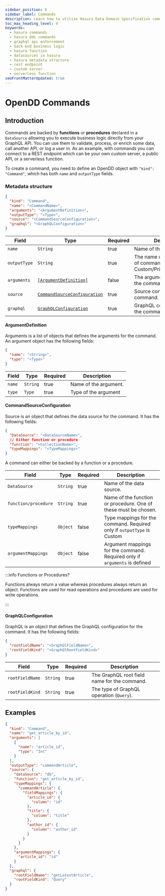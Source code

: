 ```yaml
---
sidebar_position: 6
sidebar_label: Commands
description: Learn how to utilize Hasura Data Domain Specification commands to execute business logic directly from your GraphQL API. This guide also includes detailed examples and code snippets.
toc_max_heading_level: 4
keywords:
  - hasura commands
  - hasura dds commands
  - graphql api enforcement
  - back-end business logic
  - hasura function
  - datasources in hasura
  - hasura metadata structure
  - rest endpoint
  - custom server
  - serverless function
seoFrontMatterUpdated: true
---
```


# OpenDD Commands

## Introduction

Commands are backed by **functions** or **procedures** declared in a `DataSource` allowing you to execute business logic
directly from your GraphQL API. You can use them to validate, process, or enrich some data, call another API, or log a
user in. As an example, with commands you can connect to a REST endpoint which can be your own custom server, a public
API, or a serverless function.

To create a command, you need to define an OpenDD object with `"kind": "Command"`, which has both `name` and
`outputType` fields.

### Metadata structure

```json
{
  "kind": "Command",
  "name": "<CommandName>",
  "arguments": "<ArgumentDefinition>",
  "outputType": "<Type>",
  "source": "<CommandSourceConfiguration>",
  "graphql": "<GraphQLConfiguration>"
}
```

| Field        | Type                                                        | Required | Description                                                                 |
| ------------ | ----------------------------------------------------------- | -------- | --------------------------------------------------------------------------- |
| `name`       | `String`                                                    | true     | Name of the command.                                                        |
| `outputType` | `String`                                                    | true     | The name of the return type of command (either Custom/Primitive/Container). |
| `arguments`  | [`[ArgumentDefinition]`](#argumentdefinition)               | false    | The argument definition for the command                                     |
| `source`     | [`CommandSourceConfiguration`](#commandsourceconfiguration) | true     | Source configuration for the command.                                       |
| `graphql`    | [`GraphQLConfiguration`](#graphqlconfiguration)             | true     | GraphQL configuration for the command.                                      |

#### ArgumentDefinition

Arguments is a list of objects that defines the arguments for the command. An argument object has the following fields:

```json
{
  "name": "<String>",
  "type": "<Type>"
}
```

| Field  | Type     | Required | Description           |
| ------ | -------- | -------- | --------------------- |
| `name` | `String` | true     | Name of the argument. |
| `type` | `Type`   | true     | Type of the argument  |

#### CommandSourceConfiguration

Source is an object that defines the data source for the command. It has the following fields:

```json
{
  "DataSource": "<DataSourceName>",
  // Either function or procedure
  "function": "<CollectionName>",
  "typeMappings": "<TypeMappings>"
}
```

A command can either be backed by a function or a procedure.

| Field                | Type     | Required | Description                                                                |
| -------------------- | -------- | -------- | -------------------------------------------------------------------------- |
| `DataSource`         | `String` | true     | Name of the data source.                                                   |
| `function/procedure` | `String` | true     | Name of the function or procedure. One of these must be chosen.            |
| `typeMappings`       | `Object` | false    | Type mappings for the command. Required only if `outputType` is Custom     |
| `argumentMappings`   | `Object` | false    | Argument mappings for the command. Required only if `arguments` is defined |

:::info Functions or Procedures?

Functions always return a value whereas procedures always return an object. Functions are used for read operations and
procedures are used for write operations.

:::

#### GraphQLConfiguration

GraphQL is an object that defines the GraphQL configuration for the command. It has the following fields:

```json
{
  "rootFieldName": "<GraphQlFieldName>",
  "rootFieldKind": "<GraphQlRootFieldKind>"
}
```

| Field           | Type     | Required | Description                                  |
| --------------- | -------- | -------- | -------------------------------------------- |
| `rootFieldName` | `String` | true     | The GraphQL root field name for the command. |
| `rootFieldKind` | `String` | true     | The type of GraphQL operation (`Query`).     |

## Examples

```json
{
  "kind": "Command",
  "name": "get_article_by_id",
  "arguments": [
    {
      "name": "article_id",
      "type": "Int"
    }
  ],
  "outputType": "commandArticle",
  "source": {
    "dataSource": "db",
    "function": "get_article_by_id",
    "typeMappings": {
      "commandArticle": {
        "fieldMappings": {
          "article_id": {
            "column": "id"
          },
          "title": {
            "column": "title"
          },
          "author_id": {
            "column": "author_id"
          }
        }
      }
    },
    "argumentMappings": {
      "article_id": "id"
    }
  },
  "graphql": {
    "rootFieldName": "getLatestArticle",
    "rootFieldKind": "Query"
  }
}
```
